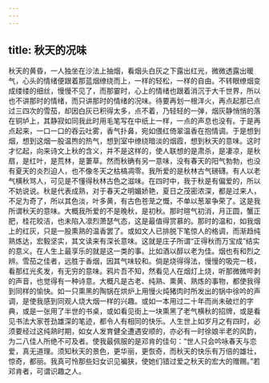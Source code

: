 ```yaml
---
---
---
```

title: 秋天的况味
---




秋天的黄昏，一人独坐在沙法上抽烟，看烟头白灰之下露出红光，微微透露出暖气，心头的情绪便跟着那蓝烟缭绕而上，一样的轻松，一样的自由。不转眼缭烟变成缕缕的细丝，慢慢不见了，而那霎时，心上的情绪也跟着消沉于大千世界，所以也不讲那时的情绪，而只讲那时的情绪的况味。待要再划一根洋火，再点起那已点过三四次的雪茄，却因白灰已积得太多，点不着，乃轻轻的一弹，烟灰静悄悄的落在铜垆上，其静寂如同我此时用毛笔写在中纸上一样，一点的声息也没有。于是再点起来，一口一口的吞云吐雾，香气扑鼻，宛如偎红倚翠温香在抱情调。于是想到烟，想到这烟一股温煦的热气，想到室中缭绕暗淡的烟霞，想到秋天的意味。这时才忆起，向来诗文上秋的含义，并不是这样的，使人联想的是肃杀，是凄凉，是秋扇，是红叶，是荒林，是萋草。然而秋确有另一意味，没有春天的阳气勃勃，也没有夏天的炎烈迫人，也不像冬天之枯槁凋零。我所爱的是秋林古气磅礴。有人以老气横秋骂人，可见是不懂得秋林古色之滋味。在四时中，我于秋是有偏爱的，所以不妨说说。秋是代表成熟，对于春天之明媚娇艳，夏日之茂密浓深，都是过来人，不足为奇了，所以其色淡，叶多黄，有古色苍茏之慨，不单以葱翠争荣了。这是我所谓秋天的意味。大概我所爱的不是晚秋，是初秋。那时暄气初消，月正圆，蟹正肥，桂花皎洁，也未陷入凛烈萧瑟气态，这是最值得赏慕的。那时的温和，如我烟上的红灰，只是一股熏熟的温香罢了。或如文人已排脱下笔惊人的格调，而渐趋纯熟炼达，宏毅坚实，其文读来有深长意味。这就是庄子所谓“正得秋而万宝成”结实的意义。在人生上最享乐的就是这一类的事。比如酒以醇以老为佳。烟也有和烈之辨。雪茄之佳者，远胜于香烟，因其气味较和。倘是烧得得法，慢慢的吸完一枝，看那红光炙发，有无穷的意味。鸦片吾不知，然看见人在烟灯上烧，听那微微哔剥的声音，也觉得有一种诗意。大概凡是古老、纯熟、熏黄、熟炼的事物，都使我得到同样的愉快。如一只熏黑的陶锅在烘炉上用慢火炖猪肉时所发出的锅中徐吟的声调，是使我感到同观人烧大烟一样的兴趣。或如一本用过二十年而尚未破烂的字典，或是一张用了半世的书桌，或如看见街上一块熏黑了老气横秋的招牌，或是看见书法大家苍劲雄深的笔迹，都令人有相同的快乐。人生世上如岁月之有四时，必须要经过这纯熟时期，如女人发育健全遭遇安顺的，亦必有一时徐娘半老的风韵，为二八佳人所绝不可及者。使我最佩服的是邓肯的佳句：“世人只会吟咏春天与恋爱，真无道理。须知秋天的景色，更华丽，更恢奇，而秋天的快乐有万倍的雄壮，惊奇，都丽。我真可怜那些妇女识见褊狭，使她们错过爱之秋天的宏大的赠赐。”若邓肯者，可谓识趣之人。